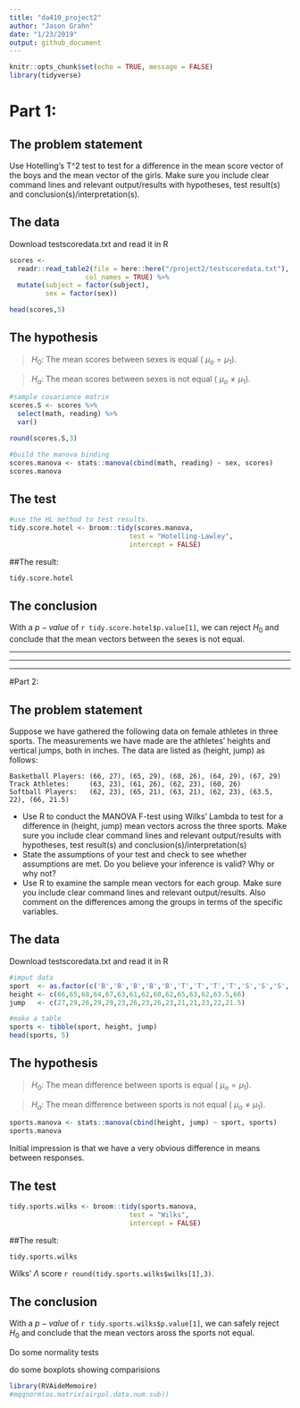 ```yaml
---
title: "da410_project2"
author: "Jason Grahn"
date: "1/23/2019"
output: github_document
---
```


```r
knitr::opts_chunk$set(echo = TRUE, message = FALSE)
library(tidyverse)
```

# Part 1: 

## The problem statement

Use Hotelling’s T^2 test to test for a difference in the mean score vector of the boys and the mean vector of the girls. Make sure you include clear command lines and relevant output/results with hypotheses, test result(s) and conclusion(s)/interpretation(s).

## The data

Download testscoredata.txt and read it in R

```r
scores <- 
  readr::read_table2(file = here::here("/project2/testscoredata.txt"),
                   col_names = TRUE) %>% 
  mutate(subject = factor(subject),
         sex = factor(sex))

head(scores,5)
```

## The hypothesis

> $H_0$: The mean scores between sexes is equal ( $\mu_o = \mu_1$).

> $H_a$: The mean scores between sexes is not equal ( $\mu_o \neq \mu_1$). 

```r
#sample covariance matrix
scores.S <- scores %>% 
  select(math, reading) %>% 
  var()

round(scores.S,3)
```

```r
#build the manova binding
scores.manova <- stats::manova(cbind(math, reading) ~ sex, scores)
scores.manova
```

## The test 
```r
#use the HL method to test results.
tidy.score.hotel <- broom::tidy(scores.manova, 
                              test = "Hotelling-Lawley",
                              intercept = FALSE)
```

##The result: 
```r
tidy.score.hotel
```

## The conclusion

With a $p-value$ of `r tidy.score.hotel$p.value[1]`, we can reject $H_0$ and conclude that the mean vectors between the sexes is not equal.

________
________
________

#Part 2: 

## The problem statement

Suppose we have gathered the following data on female athletes in three sports. The measurements we have made are the athletes' heights and vertical jumps, both in inches. The data are listed as (height, jump) as follows:

    Basketball Players: (66, 27), (65, 29), (68, 26), (64, 29), (67, 29)
    Track Athletes:     (63, 23), (61, 26), (62, 23), (60, 26)
    Softball Players:   (62, 23), (65, 21), (63, 21), (62, 23), (63.5, 22), (66, 21.5)

 * Use R to conduct the MANOVA F-test using Wilks' Lambda to test for a difference in (height, jump) mean vectors across the three sports. Make sure you include clear command lines and relevant output/results with hypotheses, test result(s) and conclusion(s)/interpretation(s)
 * State the assumptions of your test and check to see whether assumptions are met. Do you believe your inference is valid? Why or why not?
 * Use R to examine the sample mean vectors for each group. Make sure you include clear command lines and relevant output/results. Also comment on the differences among the groups in terms of the specific variables.

## The data

Download testscoredata.txt and read it in R

```r
#imput data
sport  <- as.factor(c('B','B','B','B','B','T','T','T','T','S','S','S','S','S','S'))
height <- c(66,65,68,64,67,63,61,62,60,62,65,63,62,63.5,66)
jump   <- c(27,29,26,29,29,23,26,23,26,23,21,21,23,22,21.5)

#make a table
sports <- tibble(sport, height, jump)
head(sports, 5)
```

## The hypothesis

> $H_0$: The mean difference between sports is equal ( $\mu_o = \mu_1$).

> $H_a$: The mean difference between sports is not equal ( $\mu_o \neq \mu_1$). 

```r
sports.manova <- stats::manova(cbind(height, jump) ~ sport, sports)
sports.manova
```

Initial impression is that we have a very obvious difference in means between responses. 

## The test 
```r
tidy.sports.wilks <- broom::tidy(sports.manova, 
                              test = "Wilks",
                              intercept = FALSE)
```

##The result: 
```r
tidy.sports.wilks
```

Wilks' $\Lambda$ score `r round(tidy.sports.wilks$wilks[1],3)`. 

## The conclusion

With a $p-value$ of `r tidy.sports.wilks$p.value[1]`, we can safely reject $H_0$ and conclude that the mean vectors aross the sports not equal.

Do some normality tests

do some boxplots showing comparisions

```r
library(RVAideMemoire)
#mqqnorm(as.matrix(airpol.data.num.sub))
```